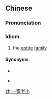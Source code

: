 ==Chinese==
{{zh-forms|type=22|lit=entire family, old and young}}

===Pronunciation===
{{zh-pron
|m=一jiā-lǎoxiǎo
|c=jat1 gaa1 lou5 siu2
|cat=id
}}

===Idiom===
{{zh-idiom}}

# the [[entire]] [[family]]

====Synonyms====
* {{zh-l|一家大小}}
* {{qualifier|Cantonese}} {{zh-l|一家大細}}

[[zh:一家老小]]